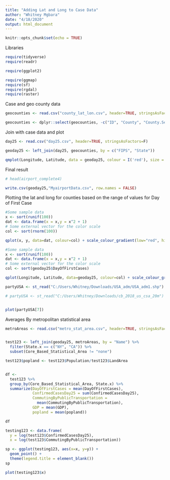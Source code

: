 ```yaml
---
title: "Adding Lat and Long to Case Data"
author: "Whitney Mgbara"
date: "4/18/2020"
output: html_document
---
```


```r
knitr::opts_chunk$set(echo = TRUE)
```



Libraries
```r

require(tidyverse)
require(readr)

require(ggplot2)

require(ggmap)
require(sf) 
require(rgdal)
require(raster)
```



Case and geo county data
```r

geocounties <- read.csv("county_lat_lon.csv", header=TRUE, stringsAsFactors=F)

geocounties <- dplyr::select(geocounties, -c("ID", "County", "County.Seat.s."))

```


Join with case data and plot
```r
day25 <- read.csv("day25.csv", header=TRUE, stringsAsFactors=F)

geoday25 <- left_join(day25, geocounties, by = c("FIPS", "State")) 

qmplot(Longitude, Latitude, data = geoday25, colour = I('red'), size = I(0.5), darken = .3)
```


Final result
```r
# head(airport_complete4)

write.csv(geoday25,"MyairportData.csv", row.names = FALSE)
```



Plotting the lat and long for counties based on the range of values for Day of First Case
```r

#Some sample data
x <- sort(runif(100))
dat <- data.frame(x = x,y = x^2 + 1)
# Some external vector for the color scale
col <- sort(rnorm(100))

qplot(x, y, data=dat, colour=col) + scale_colour_gradient(low="red", high="blue")

#Some sample data
x <- sort(runif(100))
dat <- data.frame(x = x,y = x^2 + 1)
# Some external vector for the color scale
col <- sort(geoday25$DayOfFirstCases)

qplot(Longitude, Latitude, data=geoday25, colour=col) + scale_colour_gradient(low="red", high="blue")

```




```r

partyUSA <- st_read("C:/Users/Whitney/Downloads/USA_adm/USA_adm1.shp")

# partyUSA <- st_read("C:/Users/Whitney/Downloads/cb_2018_us_csa_20m")


plot(partyUSA[7])
```



Averages By metropolitan statistical area
```r

metroAreas <- read.csv("metro_stat_area.csv", header=TRUE, stringsAsFactors=F)


test123 <- left_join(geoday25, metroAreas, by = "Name") %>%
  filter(State.x == c("NY", "CA")) %>%
  subset(Core_Based_Statistical_Area != "none")

test123$popland <- test123$Population/test123$LandArea


df <- 
  test123 %>% 
  group_by(Core_Based_Statistical_Area, State.x) %>%
  summarize(DayOfFirstCases = mean(DayOfFirstCases),
            ConfirmedCasesDay25 = sum(ConfirmedCasesDay25),
            CommutingByPublicTransportation =
              mean(CommutingByPublicTransportation), 
            GDP = mean(GDP),
            popland = mean(popland))

df


```



```r

testing123 <- data.frame(
  y = log(test123$ConfirmedCasesDay25), 
  x = log(test123$CommutingByPublicTransportation)) 

sp <- ggplot(testing123, aes(x=x, y=y)) +
  geom_point() +
  theme(legend.title = element_blank())
sp 

```



```r

plot(testing123$x)
```




